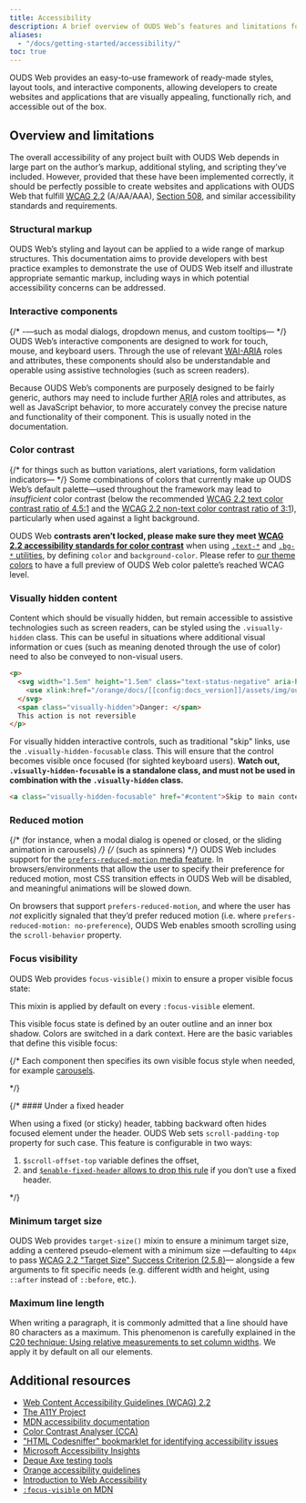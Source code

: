 ```yaml
---
title: Accessibility
description: A brief overview of OUDS Web’s features and limitations for the creation of accessible content.
aliases:
  - "/docs/getting-started/accessibility/"
toc: true
---
```


OUDS Web provides an easy-to-use framework of ready-made styles, layout tools, and interactive components, allowing developers to create websites and applications that are visually appealing, functionally rich, and accessible out of the box.

## Overview and limitations

The overall accessibility of any project built with OUDS Web depends in large part on the author’s markup, additional styling, and scripting they’ve included. However, provided that these have been implemented correctly, it should be perfectly possible to create websites and applications with OUDS Web that fulfill [<abbr title="Web Content Accessibility Guidelines">WCAG</abbr> 2.2](https://www.w3.org/TR/WCAG/) (A/AA/AAA), [Section 508](https://www.section508.gov/), and similar accessibility standards and requirements.

### Structural markup

OUDS Web’s styling and layout can be applied to a wide range of markup structures. This documentation aims to provide developers with best practice examples to demonstrate the use of OUDS Web itself and illustrate appropriate semantic markup, including ways in which potential accessibility concerns can be addressed.

### Interactive components

{/* -—such as modal dialogs, dropdown menus, and custom tooltips— */}
OUDS Web’s interactive components are designed to work for touch, mouse, and keyboard users. Through the use of relevant [<abbr title="Web Accessibility Initiative">WAI</abbr>-<abbr title="Accessible Rich Internet Applications">ARIA</abbr>](https://www.w3.org/WAI/standards-guidelines/aria/) roles and attributes, these components should also be understandable and operable using assistive technologies (such as screen readers).

Because OUDS Web’s components are purposely designed to be fairly generic, authors may need to include further <abbr title="Accessible Rich Internet Applications">ARIA</abbr> roles and attributes, as well as JavaScript behavior, to more accurately convey the precise nature and functionality of their component. This is usually noted in the documentation.

### Color contrast

 {/* for things such as button variations, alert variations, form validation indicators— */}
Some combinations of colors that currently make up OUDS Web’s default palette—used throughout the framework may lead to *insufficient* color contrast (below the recommended [WCAG 2.2 text color contrast ratio of 4.5:1](https://www.w3.org/TR/WCAG/#contrast-minimum) and the [WCAG 2.2 non-text color contrast ratio of 3:1](https://www.w3.org/TR/WCAG21/#non-text-contrast)), particularly when used against a light background.

OUDS Web **contrasts aren’t locked, please make sure they meet [WCAG 2.2 accessibility standards for color contrast](https://www.w3.org/TR/WCAG/#contrast-minimum)** when using [`.text-*`]([[docsref:/utilities/colors]]) and [`.bg-*` utilities]([[docsref:/utilities/background]]), by defining `color` and `background-color`. Please refer to [our theme colors]([[docsref:/customize/color-palette]]) to have a full preview of OUDS Web color palette’s reached WCAG level.

### Visually hidden content

Content which should be visually hidden, but remain accessible to assistive technologies such as screen readers, can be styled using the `.visually-hidden` class. This can be useful in situations where additional visual information or cues (such as meaning denoted through the use of color) need to also be conveyed to non-visual users.

```html
<p>
  <svg width="1.5em" height="1.5em" class="text-status-negative" aria-hidden="true">
    <use xlink:href="/orange/docs/[[config:docs_version]]/assets/img/ouds-web-sprite.svg#error-severe"/>
  </svg>
  <span class="visually-hidden">Danger: </span>
  This action is not reversible
</p>
```

For visually hidden interactive controls, such as traditional "skip" links, use the `.visually-hidden-focusable` class. This will ensure that the control becomes visible once focused (for sighted keyboard users). **Watch out, `.visually-hidden-focusable` is a standalone class, and must not be used in combination with the `.visually-hidden` class.**

```html
<a class="visually-hidden-focusable" href="#content">Skip to main content</a>
```

### Reduced motion

 {/* (for instance, when a modal dialog is opened or closed, or the sliding animation in carousels) */}
 {/* (such as spinners)  */}
OUDS Web includes support for the [`prefers-reduced-motion` media feature](https://www.w3.org/TR/mediaqueries-5/#prefers-reduced-motion). In browsers/environments that allow the user to specify their preference for reduced motion, most CSS transition effects in OUDS Web will be disabled, and meaningful animations will be slowed down.

On browsers that support `prefers-reduced-motion`, and where the user has *not* explicitly signaled that they’d prefer reduced motion (i.e. where `prefers-reduced-motion: no-preference`), OUDS Web enables smooth scrolling using the `scroll-behavior` property.

### Focus visibility

OUDS Web provides `focus-visible()` mixin to ensure a proper visible focus state:

<ScssDocs name="focus-visible" file="scss/mixins/_focus.scss" />

This mixin is applied by default on every `:focus-visible` element.

<ScssDocs name="focus-visibility" file="scss/_reboot.scss" />

This visible focus state is defined by an outer outline and an inner box shadow. Colors are switched in a dark context. Here are the basic variables that define this visible focus:

<ScssDocs name="focus-visible-variables" file="scss/_variables.scss" />

{/* Each component then specifies its own visible focus style when needed, for example [carousels]([[docsref:/components/carousel#with-indicators]]).

<ScssDocs name="focus-visible-carousel" file="scss/_carousel.scss" /> */}

{/* #### Under a fixed header

When using a fixed (or sticky) header, tabbing backward often hides focused element under the header. OUDS Web sets `scroll-padding-top` property for such case. This feature is configurable in two ways:

1. `$scroll-offset-top` variable defines the offset,
2. and [`$enable-fixed-header` allows to drop this rule]([[docsref:/customize/options]]) if you don’t use a fixed header.

<ScssDocs name="scroll-offset" file="scss/_reboot.scss" /> */}

### Minimum target size

OUDS Web provides `target-size()` mixin to ensure a minimum target size, adding a centered pseudo-element with a minimum size —defaulting to `44px` to pass [WCAG 2.2 "Target Size" Success Criterion (2.5.8)](https://www.w3.org/WAI/WCAG22/Understanding/target-size-minimum.html)— alongside a few arguments to fit specific needs (e.g. different width and height, using `::after` instead of `::before`, etc.).

<ScssDocs name="target-size" file="scss/mixins/_target-size.scss" />

### Maximum line length

When writing a paragraph, it is commonly admitted that a line should have 80 characters as a maximum. This phenomenon is carefully explained in the [C20 technique: Using relative measurements to set column widths](https://www.w3.org/WAI/WCAG22/Techniques/css/C20). We apply it by default on all our elements.

## Additional resources

- [Web Content Accessibility Guidelines (WCAG) 2.2](https://www.w3.org/TR/WCAG/)
- [The A11Y Project](https://www.a11yproject.com/)
- [MDN accessibility documentation](https://developer.mozilla.org/en-US/docs/Web/Accessibility)
- [Color Contrast Analyser (CCA)](https://www.tpgi.com/color-contrast-checker/)
- ["HTML Codesniffer" bookmarklet for identifying accessibility issues](https://github.com/squizlabs/HTML_CodeSniffer)
- [Microsoft Accessibility Insights](https://accessibilityinsights.io/)
- [Deque Axe testing tools](https://www.deque.com/axe/)
- [Orange accessibility guidelines](http://a11y-guidelines.orange.com/en/)
- [Introduction to Web Accessibility](https://www.w3.org/WAI/fundamentals/accessibility-intro/)
- [`:focus-visible` on MDN](https://developer.mozilla.org/en-US/docs/Web/CSS/:focus-visible)
